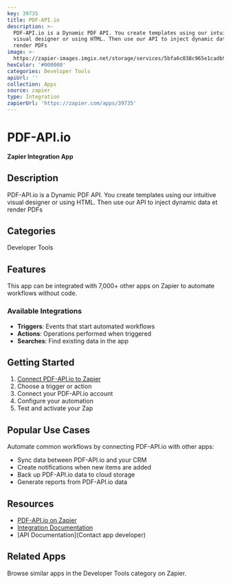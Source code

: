```yaml
---
key: 39735
title: PDF-API.io
description: >-
  PDF-API.io is a Dynamic PDF API. You create templates using our intuitive
  visual designer or using HTML. Then use our API to inject dynamic data et
  render PDFs
image: >-
  https://zapier-images.imgix.net/storage/services/5bfa6c038c965e1cadb943845d70d5e2.png?auto=format%2Ccompress&ixlib=python-3.0.0&q=50
hexColor: '#000000'
categories: Developer Tools
apiUrl: ''
collection: Apps
source: zapier
type: Integration
zapierUrl: 'https://zapier.com/apps/39735'
---
```

# PDF-API.io

**Zapier Integration App**

## Description

PDF-API.io is a Dynamic PDF API. You create templates using our intuitive visual designer or using HTML. Then use our API to inject dynamic data et render PDFs

## Categories

Developer Tools

## Features

This app can be integrated with 7,000+ other apps on Zapier to automate workflows without code.

### Available Integrations

- **Triggers**: Events that start automated workflows
- **Actions**: Operations performed when triggered
- **Searches**: Find existing data in the app

## Getting Started

1. [Connect PDF-API.io to Zapier](https://zapier.com/apps/39735)
2. Choose a trigger or action
3. Connect your PDF-API.io account
4. Configure your automation
5. Test and activate your Zap

## Popular Use Cases

Automate common workflows by connecting PDF-API.io with other apps:

- Sync data between PDF-API.io and your CRM
- Create notifications when new items are added
- Back up PDF-API.io data to cloud storage
- Generate reports from PDF-API.io data

## Resources

- [PDF-API.io on Zapier](https://zapier.com/apps/39735)
- [Integration Documentation](https://zapier.com/apps/39735/integrations)
- [API Documentation](Contact app developer)

## Related Apps

Browse similar apps in the Developer Tools category on Zapier.
